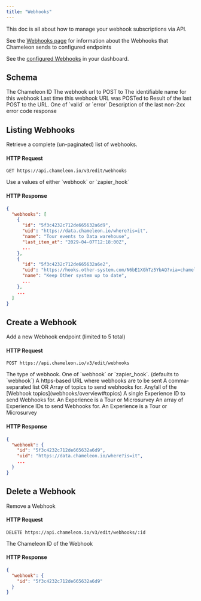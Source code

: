 ```yaml
---
title: "Webhooks"
---
```


This doc is all about how to manage your webhook subscriptions via API.

<Note>See the [Webhooks page](webhooks/overview) for information about the Webhooks that Chameleon sends to configured endpoints</Note>

<Note>See the [configured Webhooks](https://app.chameleon.io/integrations/webhooks) in your dashboard.</Note>


## Schema

<ParamField path="id" type="ID">
The Chameleon ID
</ParamField>

<ParamField path="uid" type="string">
The webhook url to POST to
</ParamField>

<ParamField path="name" type="string">
The identifiable name for this webhook
</ParamField>

<ParamField path="last_item_at" type="timestamp">
Last time this webhook URL was POSTed to
</ParamField>

<ParamField path="last_item_state" type="string">
Result of the last POST to the URL. One of `valid` or `error`
</ParamField>

<ParamField path="last_item_error" type="string">
Description of the last non-2xx error code response
</ParamField>


## Listing Webhooks

Retrieve a complete (un-paginated) list of webhooks.

#### HTTP Request

```
GET https://api.chameleon.io/v3/edit/webhooks
```

<ParamField path="kind" type="required">
Use a values of either `webhook` or `zapier_hook`
</ParamField>


#### HTTP Response

```json
{
  "webhooks": [
    {
      "id": "5f3c4232c712de665632a6d9",
      "uid": "https://data.chameleon.io/where?is=it",
      "name": "Tour events to Data warehouse",
      "last_item_at": "2029-04-07T12:18:00Z",
      ...
    },
    {
      "id": "5f3c4232c712de665632a6e2",
      "uid": "https://hooks.other-system.com/N6bE1XGhTz5YbAQ?via=chameleon",
      "name": "Keep Other system up to date",
      ...
    },
    ...
  ]
}
```


## Create a Webhook

Add a new Webhook endpoint (limited to 5 total)

#### HTTP Request

```
POST https://api.chameleon.io/v3/edit/webhooks
```

<ParamField path="kind" type="required">
The type of webhook. One of `webhook` or `zapier_hook`. (defaults to `webhook`)
</ParamField>

<ParamField path="url" type="required">
A https-based URL where webhooks are to be sent
</ParamField>

<ParamField path="topics" type="required">
A comma-separated list OR Array of topics to send webhooks for. Any/all of the [Webhook topics](webhooks/overview#topics)
</ParamField>

<ParamField path="experience_id" type="optional">
A single Experience ID to send Webhooks for. An Experience is a Tour or Microsurvey
</ParamField>

<ParamField path="experience_ids" type="required">
An array of Experience IDs to send Webhooks for. An Experience is a Tour or Microsurvey
</ParamField>


#### HTTP Response

```json
{
  "webhook": {
    "id": "5f3c4232c712de665632a6d9",
    "uid": "https://data.chameleon.io/where?is=it",
    ...
  }
}
```


## Delete a Webhook

Remove a Webhook

#### HTTP Request

```
DELETE https://api.chameleon.io/v3/edit/webhooks/:id
```

<ParamField path="id" type="required">
The Chameleon ID of the Webhook
</ParamField>


#### HTTP Response

```json
{
  "webhook": {
    "id": "5f3c4232c712de665632a6d9"
  }
}
```